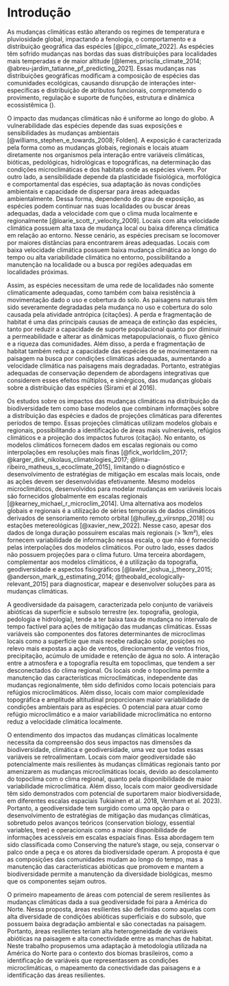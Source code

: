 # Introdução

As mudanças climáticas estão alterando os regimes de temperatura e pluviosidade global, impactando a fenologia, o comportamento e a distribuição geográfica das espécies [@ipcc_climate_2022]. As espécies têm sofrido mudanças nas bordas das suas  distribuições para localidades mais temperadas e de maior altitude [@lemes_priscila_climate_2014; @abreu-jardim_tatianne_pf_predicting_2021]. Essas mudanças nas distribuições geográficas modificam a composição de espécies das comunidades ecológicas, causando disrupção de interações inter-específicas e distribuição de atributos funcionais, comprometendo o provimento, regulação e suporte de funções, estrutura e dinâmica ecossistêmica ().

O impacto das mudanças climáticas não é uniforme ao longo do globo. <!-- o impacto é maior nos trópicos (Miguel Araujo heat freezes) --> A vulnerabilidade das espécies depende das suas exposições e sensibilidades às mudanças ambientais [@williams_stephen_e_towards_2008; Folden]. A exposição é caracterizada pela forma como as mudanças globais, regionais e locais atuam diretamente nos organismos pela interação entre variáveis climáticas, bióticas, pedológicas, hidrológicas e topográficas, na determinação das condições microclimáticas e dos habitats onde as espécies vivem. Por outro lado, a sensibilidade depende da plasticidade fisiológica, morfológica e comportamental das espécies, sua adaptação às novas condições ambientais e capacidade de dispersar para áreas adequadas ambientalmente. Dessa forma, dependendo do grau de exposição, as espécies podem continuar nas suas localidades ou buscar áreas adequadas, dada a velocidade com que o clima muda localmente e regionalmente  [@loarie_scott_r_velocity_2009]. Locais com alta velocidade climática possuem alta taxa de mudança local ou baixa diferença climática em relação ao entorno. Nesse cenário, as espécies precisam se locomover por maiores distâncias para encontrarem áreas adequadas. Locais com baixa velocidade climática possuem baixa mudança climática ao longo do tempo ou alta variabilidade climática no entorno, possibilitando a manutenção na localidade ou a busca por regiões adequadas em localidades próximas.

Assim, as espécies necessitam de uma rede de localidades não somente climaticamente adequadas, como também com baixa resistência à movimentação dado o uso e cobertura do solo. As paisagens naturais têm sido severamente degradadas pela mudança no uso e cobertura do solo causada pela atividade antrópica (citações). A perda e fragmentação de habitat é uma das principais causas de ameaça de extinção das espécies, tanto por reduzir a capacidade de suporte populacional quanto por diminuir a permeabilidade e alterar as dinâmicas metapopulacionais, o fluxo gênico e a riqueza das comunidades. Além disso, a perda e fragmentação de habitat também reduz a capacidade das espécies de se movimentarem na paisagem na busca por condições climáticas adequadas, aumentando a velocidade climática nas paisagens mais degradadas. Portanto, estratégias adequadas de conservação dependem de abordagens integrativas que considerem esses efeitos múltiplos, e sinérgicos, das mudanças globais sobre a distribuição das espécies (Sirami et al 2016).

Os estudos sobre os impactos das mudanças climáticas na distribuição da biodiversidade tem como base modelos que combinam informações sobre a distribuição das espécies e dados de projeções climáticas para diferentes períodos de tempo. Essas projeções climáticas utilizam modelos globais e regionais, possibilitando a identificação de áreas mais vulneráveis, refúgios climáticos e a projeção dos impactos futuros (citação). No entanto, os modelos climáticos fornecem dados em escalas regionais ou como interpolações em resoluções mais finas [@fick_worldclim_2017; @karger_dirk_nikolaus_climatologies_2017; @lima-ribeiro_matheus_s_ecoclimate_2015], limitando o diagnóstico e desenvolvimento de estratégias de mitigação em escalas mais locais, onde as ações devem ser desenvolvidas efetivamente. Mesmo modelos microclimáticos, desenvolvidos para modelar mudanças em variáveis locais são fornecidos globalmente em escalas regionais [@kearney_michael_r_microclim_2014]. Uma alternativa aos modelos globais e regionais é a utilização de séries temporais de dados climáticos derivados de sensoriamento remoto orbital [@hulley_g_viirsnpp_2018] ou estações metereológicas [@xavier_new_2022]. Nesse caso, apesar dos dados de longa duração possuírem escalas mais regionais (> 1km²), eles fornecem variabilidade de informação nessa escala, o que não é fornecido pelas interpolações dos modelos climáticos. Por outro lado, esses dados não possuem projeções para o clima futuro. Uma terceira abordagem, complementar aos modelos climáticos, é a utilização da topografia, geodiversidade e aspectos fisiográficos [@lawler_joshua_j_theory_2015; @anderson_mark_g_estimating_2014; @theobald_ecologically-relevant_2015] para diagnosticar, mapear e desenvolver soluções para as mudanças climáticas.

A geodiversidade da paisagem, caracterizada pelo conjunto de variáveis abióticas da superfície e subsolo terrestre (ex. topografia, geologia, pedologia e hidrologia), tende a ter baixa taxa de mudança no intervalo de tempo factível para ações de mitigação das mudanças climáticas. Essas variáveis são componentes dos fatores determinantes de microclimas locais como a superfície que mais recebe radiação solar, posições no relevo mais expostas a ação de ventos, direcionamento de ventos frios, precipitação, acúmulo de umidade e retenção de água no solo. A interação entre a atmosfera e a topografia resulta em topoclimas, que tendem a ser desconectados do clima regional. Os locais onde o topoclima permite a manutenção das características microclimáticas, independente das mudanças regionalmente, têm sido definidos como locais potenciais para refúgios microclimáticos. Além disso, locais com maior complexidade topográfica e amplitude altitudinal proporcionam maior variabilidade de condições ambientais para as espécies. O potencial para atuar como refúgio microclimático e a maior variabilidade microclimática no entorno reduz a velocidade climática localmente.

O entendimento dos impactos das mudanças climáticas localmente necessita da compreensão dos seus impactos nas dimensões da biodiversidade, climática e geodiversidade, uma vez que todas essas variáveis se retroalimentam. Locais com maior geodiversidade são potencialmente mais resilientes às mudanças climáticas regionais tanto por amenizarem as mudanças microclimáticas locais, devido ao descolamento do topoclima com o clima regional, quanto pela disponibilidade de maior variabilidade microclimática. Além disso, locais com maior geodiversidade têm sido demonstrados com potencial de suportarem maior biodiversidade, em diferentes escalas espaciais Tukiainen et al. 2018, Vernham et al. 2023). Portanto, a geodiversidade tem surgido como uma opção para o desenvolvimento de estratégias de mitigação das mudanças climáticas, sobretudo pelos avanços teóricos (conservation biology, essential variables, tree) e operacionais como a maior disponibilidade de informações acessíveis em escalas espaciais finas. Essa abordagem tem sido classificada como Conserving the nature’s stage, ou seja, conservar o palco onde a peça e os atores da biodiversidade operam. A proposta é que as composições das comunidades mudam ao longo do tempo, mas a manutenção das características abióticas que promovem e mantem a biodiversidade permite a manutenção da diversidade biológicas, mesmo que os componentes sejam outros.

O primeiro mapeamento de áreas com potencial de serem resilientes às mudanças climáticas dada a sua geodiversidade foi para a América do Norte. Nessa proposta, áreas resilientes são definidas como aquelas com alta diversidade de condições abióticas superficiais e do subsolo, que possuem baixa degradação ambiental e são conectadas na paisagem. Portanto, áreas resilientes teriam alta heterogeneidade de variáveis abióticas na paisagem e alta conectividade entre as manchas de habitat. Neste trabalho propusemos uma adaptação à metodologia utilizada na América do Norte para o contexto dos biomas brasileiros, como a identificação de variáveis que representassem as condições microclimáticas, o mapeamento da conectividade das paisagens e a identificação das áreas resilientes.

<!-- estudos macroecologicos e macroevolutivos mostrando a importancia topografica e geodiversidade na biodiversidade -->


<!-- biodiversidade é custosa de monitorar, sensoriamento remoto e monitoramento da biodiversidade -->

<!-- Conservar a natureza, não somente a biodiversidade -->

